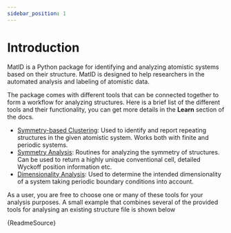 ```yaml
---
sidebar_position: 1
---
```



# Introduction
MatID is a Python package for identifying and analyzing atomistic systems based on their structure. MatID is designed to help researchers in the automated analysis and labeling of atomistic data.

The package comes with different tools that can be connected together to form a
workflow for analyzing structures. Here is a brief list of the different tools
and their functionality, you can get more details in the **Learn** section of
the docs.

- [Symmetry-based Clustering](../learn/symmetry-based-clustering): Used to identify and report repeating structures in
the given atomistic system. Works both with finite and periodic systems.
- [Symmetry Analysis](../learn/symmetry-analysis/symmetry-analyzer): Routines for analyzing the symmetry of structures. Can be used to return a highly unique conventional cell, detailed Wyckoff position information etc.
- [Dimensionality Analysis](../learn/dimensionality): Used to determine the intended dimensionality of a system taking periodic boundary conditions into account.

As a user, you are free to choose one or many of these tools for your analysis
purposes. A small example that combines several of the provided tools for
analysing an existing structure file is shown below

<CodeBlock language="python">{ReadmeSource}</CodeBlock>

